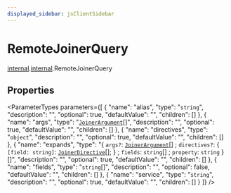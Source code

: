 ```yaml
---
displayed_sidebar: jsClientSidebar
---
```



# RemoteJoinerQuery

[internal](../../admin_discounts/modules/admin_discounts.internal.mdx).[internal](../../internal/modules/admin_discounts.internal.internal-1.mdx).RemoteJoinerQuery

## Properties

<ParameterTypes parameters={[
  {
    "name": "alias",
    "type": "`string`",
    "description": "",
    "optional": true,
    "defaultValue": "",
    "children": []
  },
  {
    "name": "args",
    "type": "[`JoinerArgument`](admin_discounts.internal.internal-1.JoinerArgument.mdx)[]",
    "description": "",
    "optional": true,
    "defaultValue": "",
    "children": []
  },
  {
    "name": "directives",
    "type": "`object`",
    "description": "",
    "optional": true,
    "defaultValue": "",
    "children": []
  },
  {
    "name": "expands",
    "type": "{ `args?`: [`JoinerArgument`](admin_discounts.internal.internal-1.JoinerArgument.mdx)[] ; `directives?`: { `[field: string]`: [`JoinerDirective`](admin_discounts.internal.internal-1.JoinerDirective.mdx)[];  } ; `fields`: `string`[] ; `property`: `string`  }[]",
    "description": "",
    "optional": true,
    "defaultValue": "",
    "children": []
  },
  {
    "name": "fields",
    "type": "`string`[]",
    "description": "",
    "optional": false,
    "defaultValue": "",
    "children": []
  },
  {
    "name": "service",
    "type": "`string`",
    "description": "",
    "optional": true,
    "defaultValue": "",
    "children": []
  }
]} />
